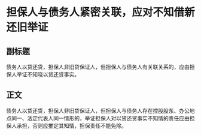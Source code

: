 # 担保人与债务人紧密关联，应对不知借新还旧举证
## 副标题
债务人以贷还贷，担保人非旧贷保证人，但担保人与债务人有关联关系的，应由担保人举证不知晓以贷还贷事实。
## 正文
债务人以贷还贷，担保人非旧贷保证人，但担保人与债务人存在控股股东、办公地点同一、法定代表人同一情形的，举证担保人对以贷还贷事实不知情的责任应由担保人承担，否则应推定其知情，担保责任不能免除。